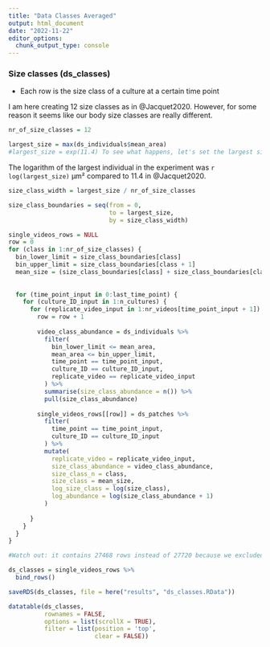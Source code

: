 ```yaml
---
title: "Data Classes Averaged"
output: html_document
date: "2022-11-22"
editor_options: 
  chunk_output_type: console
---
```


### Size classes (ds_classes)

-   Each row is the size class of a culture at a certain time point

I am here creating 12 size classes as in @Jacquet2020. However, for some reason it seems like our body size classes are really different.

```r
nr_of_size_classes = 12

largest_size = max(ds_individuals$mean_area)
#largest_size = exp(11.4) To see what happens, let's set the largest size to the one of @Jacquet2020. 
```

The logarithm of the largest individual in the experiment was `r log(largest_size)` μm² compared to 11.4 in @Jacquet2020.

```r
size_class_width = largest_size / nr_of_size_classes

size_class_boundaries = seq(from = 0,
                            to = largest_size,
                            by = size_class_width)

single_videos_rows = NULL
row = 0
for (class in 1:nr_of_size_classes) {
  bin_lower_limit = size_class_boundaries[class]
  bin_upper_limit = size_class_boundaries[class + 1]
  mean_size = (size_class_boundaries[class] + size_class_boundaries[class + 1]) / 2
  
  
  for (time_point_input in 0:last_time_point) {
    for (culture_ID_input in 1:n_cultures) {
      for (replicate_video_input in 1:nr_videos[time_point_input + 1]) {
        row = row + 1
        
        video_class_abundance = ds_individuals %>%
          filter(
            bin_lower_limit <= mean_area,
            mean_area <= bin_upper_limit,
            time_point == time_point_input,
            culture_ID == culture_ID_input,
            replicate_video == replicate_video_input
          ) %>%
          summarise(size_class_abundance = n()) %>%
          pull(size_class_abundance)
        
        single_videos_rows[[row]] = ds_patches %>%
          filter(
            time_point == time_point_input,
            culture_ID == culture_ID_input
          ) %>%
          mutate(
            replicate_video = replicate_video_input,
            size_class_abundance = video_class_abundance,
            size_class_n = class,
            size_class = mean_size,
            log_size_class = log(size_class),
            log_abundance = log(size_class_abundance + 1)
          )
        
      }
    }
  }
}

#Watch out: it contains 27468 rows instead of 27720 because we excluded already culture_ID = 60, which I spilled during the experiment.

ds_classes = single_videos_rows %>%
  bind_rows()

```

```r
saveRDS(ds_classes, file = here("results", "ds_classes.RData"))
```

```r
datatable(ds_classes,
          rownames = FALSE,
          options = list(scrollX = TRUE),
          filter = list(position = 'top', 
                        clear = FALSE))
```
